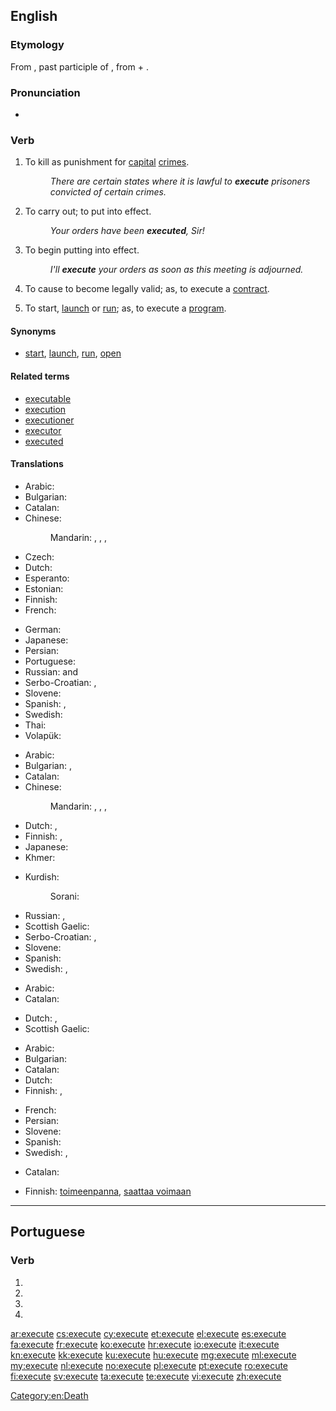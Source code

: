 ==English==

===Etymology===
From {{etyl|la}} {{term|exsecutus|lang=la}}, past participle of {{term|exsequor|lang=la}}, from {{term|ex-||out|lang=la}} + {{term|sequor||to follow|lang=la}}.

===Pronunciation===
* {{audio|en-us-execute.ogg|Audio (US)}}

===Verb===
{{en-verb|execut|ing}}

# {{transitive}} To kill as punishment for [[capital]] [[crime]]s.
#: ''There are certain states where it is lawful to '''execute''' prisoners convicted of certain crimes.''
# {{transitive}} To carry out; to put into effect.
#: ''Your orders have been '''executed''', Sir!''
# {{transitive}} To begin putting into effect.
#: ''I'll '''execute''' your orders as soon as this meeting is adjourned.''
# {{transitive}} To cause to become legally valid; as, to execute a [[contract]].
# {{transitive|computing}} To start, [[launch]] or [[run]]; as, to execute a [[program]].

====Synonyms====
* {{sense|computing}} [[start]], [[launch]], [[run]], [[open]]

====Related terms====
* [[executable]]
* [[execution]]
* [[executioner]]
* [[executor]]
* [[executed]]

====Translations====
{{trans-top|to kill as punishment}}
* Arabic: {{t-|ar|أعدم|tr=ʾáʿdama}}
* Bulgarian: {{t-|bg|екзекутирам|sc=Cyrl}}
* Catalan: {{t+|ca|executar}}
* Chinese:
*: Mandarin: {{t|cmn|處決|sc=Hani}}, {{t|cmn|处决|tr=chǔjué|sc=Hani}}, {{t|cmn|處死|sc=Hani}}, {{t|cmn|处死|tr=chǔsǐ|sc=Hani}}
* Czech: {{t-|cs|popravit}}
* Dutch: {{t+|nl|executeren}}
* Esperanto: {{t-|eo|ekzekuti}}
* Estonian: {{t-|et|hukama}}
* Finnish: {{t+|fi|teloittaa}}
* French: {{t+|fr|exécuter}}
{{trans-mid}}
* German: {{t+|de|hinrichten}}
* Japanese: {{t+|ja|死刑|alt=死刑する|tr=しけいする, shikei-suru}}
* Persian: {{t-|fa|اعدام کردن|tr=e'dâm kardan|sc=fa-Arab}}
* Portuguese: {{t+|pt|executar}}
* Russian: {{t+|ru|казнить|tr=kaznít’}} {{impf}} and {{pf.}}
* Serbo-Croatian: {{t-|sh|smaknuti|alt=smàknuti}}, {{t-|sh|pogubiti|alt=pogùbiti}}
* Slovene: {{t|sl|usmrtiti}}
* Spanish: {{t+|es|ejecutar}}, {{t-|es|ajusticiar}}
* Swedish: {{t+|sv|avrätta}}
* Thai: {{t-|th|ประหาร|tr=pra-harn|sc=Thai}}
* Volapük: {{t+|vo|cödetadeidön}}
{{trans-bottom}}

{{trans-top|To start a defined process and run it to completion}}
* Arabic: {{t-|ar|ينفذ}}
* Bulgarian: {{t+|bg|изпълнявам|sc=Cyrl}}, {{t+|bg|извършвам|sc=Cyrl}}
* Catalan: {{t+|ca|executar}}
* Chinese:
*: Mandarin: {{t|cmn|執行|sc=Hani}}, {{t|cmn|执行|tr=zhíxíng|sc=Hani}}, {{t|cmn|運行|sc=Hani}}, {{t|cmn|运行|tr=yùnxíng|sc=Hani}}
* Dutch: {{t+|nl|bewerkstelligen}}, {{t+|nl|uitvoeren}}
* Finnish: {{t+|fi|toteuttaa}}, {{t+|fi|panna}} {{t-|fi|täytäntöön}}
* Japanese: {{t|ja|実行|tr= じっこうする, jikkō suru|alt=実行する|sc=Jpan}}
* Khmer: {{t+|km|ប្រតិបត្តិ|tr=prɑte’bat|sc=Khmr}}
{{trans-mid}}
* Kurdish:
*: Sorani: {{t|ku|بردن به‌ڕێوه‌|sc=ku-Arab}}
* Russian: {{t+|ru|исполнять|tr=ispolnját’}} {{impf}}, {{t+|ru|исполнить|tr=ispólnit’}} {{pf.}}
* Scottish Gaelic: {{t-|gd|cuir an gnìomh}}
* Serbo-Croatian: {{t-|sh|izvršiti|alt=izvŕšiti}}, {{t-|sh|provesti|alt=pròvesti}}
* Slovene: {{t-|sl|izvršiti}}
* Spanish: {{t+|es|ejecutar}}
* Swedish: {{t+|sv|verkställa}}, {{t+|sv|expediera}}
{{trans-bottom}}

{{trans-top|To start a defined process, without regard to whether it runs to completion or not}}
* Arabic: {{t-|ar|ينفذ}}
* Catalan: {{t+|ca|executar}}
{{trans-mid}}
* Dutch: {{t+|nl|bewerkstelligen}}, {{t+|nl|uitvoeren}}
* Scottish Gaelic: {{t-|gd|cuir an gnìomh}}
{{trans-bottom}}

{{trans-top|To start, launch or run software}}
* Arabic: {{t-|ar|ينفذ}}
* Bulgarian: {{t+|bg|изпълнявам|sc=Cyrl}}
* Catalan: {{t+|ca|executar}}
* Dutch: {{t+|nl|uitvoeren}}
* Finnish: {{t+|fi|ajaa}}, {{t+|fi|käynnistää}}
{{trans-mid}}
* French: {{t+|fr|exécuter}}
* Persian: {{t+|fa|اجرا|tr=ejrâ|sc=fa-Arab}}
* Slovene: {{t-|sl|zagnati}}
* Spanish: {{t+|es|ejecutar}}
* Swedish: {{t+|sv|exekvera}}, {{t+|sv|köra}}
{{trans-bottom}}

{{trans-top|To sign or otherwise cause a document (especially a contract) to become legally valid}}
* Catalan: {{t+|ca|executar}}
{{trans-mid}}
* Finnish: [[toimeenpanna]], [[saattaa voimaan]]
{{trans-bottom}}

[[Category:en:Death]]

----

==Portuguese==

===Verb===
{{pt-verb-form}}

# {{pt-verb form of|executar|ar|subjunctive|present|singular|first}}
# {{pt-verb form of|executar|ar|subjunctive|present|singular|third}}
# {{pt-verb form of|executar|ar|imperative|affirmative|singular|third|}}
# {{pt-verb form of|executar|ar|imperative|negative|singular|third|}}

[[ar:execute]]
[[cs:execute]]
[[cy:execute]]
[[et:execute]]
[[el:execute]]
[[es:execute]]
[[fa:execute]]
[[fr:execute]]
[[ko:execute]]
[[hr:execute]]
[[io:execute]]
[[it:execute]]
[[kn:execute]]
[[kk:execute]]
[[ku:execute]]
[[hu:execute]]
[[mg:execute]]
[[ml:execute]]
[[my:execute]]
[[nl:execute]]
[[no:execute]]
[[pl:execute]]
[[pt:execute]]
[[ro:execute]]
[[fi:execute]]
[[sv:execute]]
[[ta:execute]]
[[te:execute]]
[[vi:execute]]
[[zh:execute]]